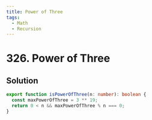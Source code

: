 ```yaml
---
title: Power of Three
tags:
  - Math
  - Recursion
---
```


# 326. Power of Three

<Badges>
  <LevelBadge level="easy" />
  <TopicBadge name="Math" slug="math" />
  <TopicBadge name="Recursion" slug="recursion" />
</Badges>

## Solution

```typescript filename="solution.ts" copy
export function isPowerOfThree(n: number): boolean {
  const maxPowerOfThree = 3 ** 19;
  return 0 < n && maxPowerOfThree % n === 0;
}
```

<ProblemLink
  codingSite="leetcode"
  href="https://leetcode.com/problems/power-of-three"
  title="Power of Three"
/>
